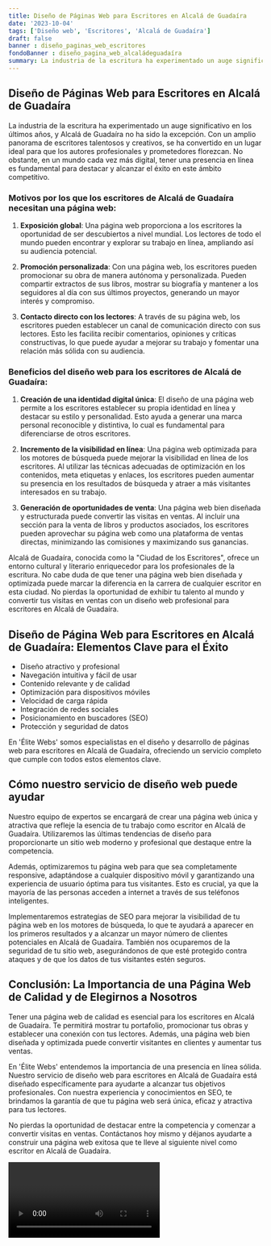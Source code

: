 ```yaml
---
title: Diseño de Páginas Web para Escritores en Alcalá de Guadaíra
date: '2023-10-04'
tags: ['Diseño web', 'Escritores', 'Alcalá de Guadaíra']
draft: false
banner : diseño_paginas_web_escritores
fondoBanner : diseño_pagina_web_alcaládeguadaíra
summary: La industria de la escritura ha experimentado un auge significativo en los últimos años, y Alcalá de Guadaíra no ha sido la excepción. Con un amplio panorama de escritores talentosos y creativos, se ha convertido en un lugar ideal para que los autores profesionales y prometedores florezcan. No obstante, en un mundo cada vez más digital, tener una presencia en línea es fundamental para destacar y alcanzar el éxito en este ámbito competitivo.
---
```


## Diseño de Páginas Web para Escritores en Alcalá de Guadaíra

La industria de la escritura ha experimentado un auge significativo en los últimos años, y Alcalá de Guadaíra no ha sido la excepción. Con un amplio panorama de escritores talentosos y creativos, se ha convertido en un lugar ideal para que los autores profesionales y prometedores florezcan. No obstante, en un mundo cada vez más digital, tener una presencia en línea es fundamental para destacar y alcanzar el éxito en este ámbito competitivo.

### Motivos por los que los escritores de Alcalá de Guadaíra necesitan una página web:

1. **Exposición global**: Una página web proporciona a los escritores la oportunidad de ser descubiertos a nivel mundial. Los lectores de todo el mundo pueden encontrar y explorar su trabajo en línea, ampliando así su audiencia potencial.

2. **Promoción personalizada**: Con una página web, los escritores pueden promocionar su obra de manera autónoma y personalizada. Pueden compartir extractos de sus libros, mostrar su biografía y mantener a los seguidores al día con sus últimos proyectos, generando un mayor interés y compromiso.

3. **Contacto directo con los lectores**: A través de su página web, los escritores pueden establecer un canal de comunicación directo con sus lectores. Esto les facilita recibir comentarios, opiniones y críticas constructivas, lo que puede ayudar a mejorar su trabajo y fomentar una relación más sólida con su audiencia.

### Beneficios del diseño web para los escritores de Alcalá de Guadaíra:

1. **Creación de una identidad digital única**: El diseño de una página web permite a los escritores establecer su propia identidad en línea y destacar su estilo y personalidad. Esto ayuda a generar una marca personal reconocible y distintiva, lo cual es fundamental para diferenciarse de otros escritores.

2. **Incremento de la visibilidad en línea**: Una página web optimizada para los motores de búsqueda puede mejorar la visibilidad en línea de los escritores. Al utilizar las técnicas adecuadas de optimización en los contenidos, meta etiquetas y enlaces, los escritores pueden aumentar su presencia en los resultados de búsqueda y atraer a más visitantes interesados en su trabajo.

3. **Generación de oportunidades de venta**: Una página web bien diseñada y estructurada puede convertir las visitas en ventas. Al incluir una sección para la venta de libros y productos asociados, los escritores pueden aprovechar su página web como una plataforma de ventas directas, minimizando las comisiones y maximizando sus ganancias.

Alcalá de Guadaíra, conocida como la "Ciudad de los Escritores", ofrece un entorno cultural y literario enriquecedor para los profesionales de la escritura. No cabe duda de que tener una página web bien diseñada y optimizada puede marcar la diferencia en la carrera de cualquier escritor en esta ciudad. No pierdas la oportunidad de exhibir tu talento al mundo y convertir tus visitas en ventas con un diseño web profesional para escritores en Alcalá de Guadaíra.

<GifSeo />

<Cta />

## Diseño de Página Web para Escritores en Alcalá de Guadaíra: Elementos Clave para el Éxito

- Diseño atractivo y profesional
- Navegación intuitiva y fácil de usar
- Contenido relevante y de calidad
- Optimización para dispositivos móviles
- Velocidad de carga rápida
- Integración de redes sociales
- Posicionamiento en buscadores (SEO)
- Protección y seguridad de datos

En 'Élite Webs' somos especialistas en el diseño y desarrollo de páginas web para escritores en Alcalá de Guadaíra, ofreciendo un servicio completo que cumple con todos estos elementos clave.

## Cómo nuestro servicio de diseño web puede ayudar

Nuestro equipo de expertos se encargará de crear una página web única y atractiva que refleje la esencia de tu trabajo como escritor en Alcalá de Guadaíra. Utilizaremos las últimas tendencias de diseño para proporcionarte un sitio web moderno y profesional que destaque entre la competencia.

Además, optimizaremos tu página web para que sea completamente responsive, adaptándose a cualquier dispositivo móvil y garantizando una experiencia de usuario óptima para tus visitantes. Esto es crucial, ya que la mayoría de las personas acceden a internet a través de sus teléfonos inteligentes.

Implementaremos estrategias de SEO para mejorar la visibilidad de tu página web en los motores de búsqueda, lo que te ayudará a aparecer en los primeros resultados y a alcanzar un mayor número de clientes potenciales en Alcalá de Guadaíra. También nos ocuparemos de la seguridad de tu sitio web, asegurándonos de que esté protegido contra ataques y de que los datos de tus visitantes estén seguros.

## Conclusión: La Importancia de una Página Web de Calidad y de Elegirnos a Nosotros

Tener una página web de calidad es esencial para los escritores en Alcalá de Guadaíra. Te permitirá mostrar tu portafolio, promocionar tus obras y establecer una conexión con tus lectores. Además, una página web bien diseñada y optimizada puede convertir visitantes en clientes y aumentar tus ventas.

En 'Élite Webs' entendemos la importancia de una presencia en línea sólida. Nuestro servicio de diseño web para escritores en Alcalá de Guadaíra está diseñado específicamente para ayudarte a alcanzar tus objetivos profesionales. Con nuestra experiencia y conocimientos en SEO, te brindamos la garantía de que tu página web será única, eficaz y atractiva para tus lectores.

No pierdas la oportunidad de destacar entre la competencia y comenzar a convertir visitas en ventas. Contáctanos hoy mismo y déjanos ayudarte a construir una página web exitosa que te lleve al siguiente nivel como escritor en Alcalá de Guadaíra.

<Video />

<CtaBot job='Escritores' city='Alcalá de Guadaíra'/>

<Gmaps query='Alcalá de Guadaíra+españa+maps' />